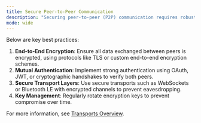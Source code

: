 ```yaml
---
title: Secure Peer-to-Peer Communication
description: "Securing peer-to-peer (P2P) communication requires robust encryption, authentication, and trust mechanisms."
mode: wide
---
```

Below are key best practices:

1. **End-to-End Encryption**: Ensure all data exchanged between peers is encrypted, using protocols like TLS or custom end-to-end encryption schemes.
2. **Mutual Authentication**: Implement strong authentication using OAuth, JWT, or cryptographic handshakes to verify both peers.
3. **Secure Transport Layers**: Use secure transports such as WebSockets or Bluetooth LE with encrypted channels to prevent eavesdropping.
4. **Key Management**: Regularly rotate encryption keys to prevent compromise over time.

For more information, see <a href="/key-concepts/mesh-networking#transports" target="_blank">Transports Overview</a>.
